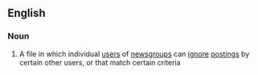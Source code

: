 ==English==

===Noun===
{{wikipedia}}
{{en-noun|sg=[[kill]] [[file]]}}

#{{Internet}} A file in which individual [[user]]s of [[newsgroup]]s can [[ignore]] [[posting]]s by certain other users, or that match certain criteria